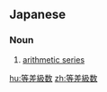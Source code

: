 ==Japanese==
{{ja-kanjitab|とう|さ|きゅう|すう|yomi=on}}

===Noun===
{{ja-noun|とうさきゅうすう}}

# [[arithmetic series]]

[[hu:等差級数]]
[[zh:等差級数]]
